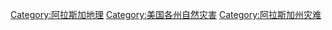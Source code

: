 [[Category:阿拉斯加地理|Category:阿拉斯加地理]]
[[Category:美国各州自然灾害|Category:美国各州自然灾害]]
[[Category:阿拉斯加州灾难|Category:阿拉斯加州灾难]]